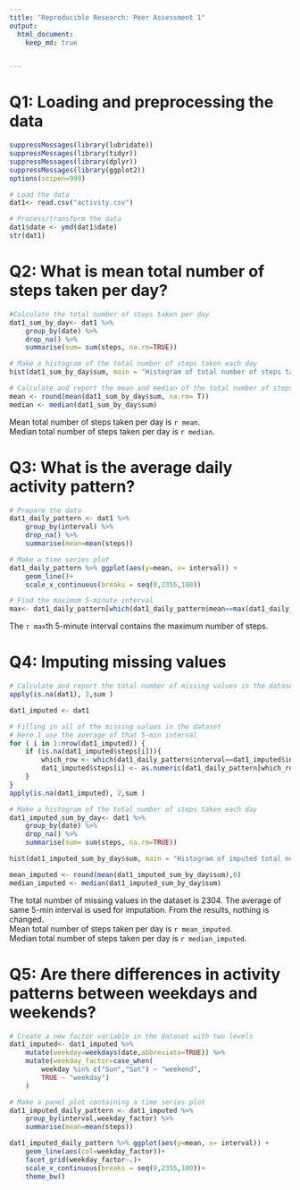 ```yaml
---
title: "Reproducible Research: Peer Assessment 1"
output: 
  html_document:
    keep_md: true


---
```


# Q1: Loading and preprocessing the data

```r
suppressMessages(library(lubridate))
suppressMessages(library(tidyr))
suppressMessages(library(dplyr))
suppressMessages(library(ggplot2))
options(scipen=999)

# Load the data
dat1<- read.csv("activity.csv")

# Process/transform the data
dat1$date <- ymd(dat1$date)
str(dat1)
```

# Q2: What is mean total number of steps taken per day?
```r
#Calculate the total number of steps taken per day
dat1_sum_by_day<- dat1 %>% 
    group_by(date) %>% 
    drop_na() %>% 
    summarise(sum= sum(steps, na.rm=TRUE))

# Make a histogram of the total number of steps taken each day
hist(dat1_sum_by_day$sum, main = "Histogram of total number of steps taken per day", xlab = "Total number of steps taken per day")

# Calculate and report the mean and median of the total number of steps taken per day
mean <- round(mean(dat1_sum_by_day$sum, na.rm= T))
median <- median(dat1_sum_by_day$sum)
```
Mean total number of steps taken per day is `r mean`.  
Median total number of steps taken per day is `r median`.


# Q3: What is the average daily activity pattern?

```r
# Prepare the data
dat1_daily_pattern <- dat1 %>% 
    group_by(interval) %>% 
    drop_na() %>% 
    summarise(mean=mean(steps))

# Make a time series plot
dat1_daily_pattern %>% ggplot(aes(y=mean, x= interval)) +
    geom_line()+
    scale_x_continuous(breaks = seq(0,2355,100))

# Find the maximum 5-minute interval
max<- dat1_daily_pattern[which(dat1_daily_pattern$mean==max(dat1_daily_pattern$mean)),1]

```
The `r max`th 5-minute interval contains the maximum number of steps.  

# Q4: Imputing missing values
```r
# Calculate and report the total number of missing values in the dataset
apply(is.na(dat1), 2,sum )

dat1_imputed <- dat1

# Filling in all of the missing values in the dataset
# Here I use the average of that 5-min interval
for ( i in 1:nrow(dat1_imputed)) {
    if (is.na(dat1_imputed$steps[i])){
        which_row <- which(dat1_daily_pattern$interval==dat1_imputed$interval[i])
        dat1_imputed$steps[i] <- as.numeric(dat1_daily_pattern[which_row,"mean"])
    }
}
apply(is.na(dat1_imputed), 2,sum )

# Make a histogram of the total number of steps taken each day 
dat1_imputed_sum_by_day<- dat1 %>% 
    group_by(date) %>% 
    drop_na() %>% 
    summarise(sum= sum(steps, na.rm=TRUE))

hist(dat1_imputed_sum_by_day$sum, main = "Histogram of imputed total number of steps taken per day", xlab = "Imputed total number of steps taken per day")

mean_imputed <- round(mean(dat1_imputed_sum_by_day$sum),0)
median_imputed <- median(dat1_imputed_sum_by_day$sum)

```
The total number of missing values in the dataset is 2304. The average of same 5-min interval is used for imputation. From the results, nothing is changed.  
Mean total number of steps taken per day is `r mean_imputed`.  
Median total number of steps taken per day is `r median_imputed`.


# Q5: Are there differences in activity patterns between weekdays and weekends?
```r
# Create a new factor variable in the dataset with two levels
dat1_imputed<- dat1_imputed %>% 
    mutate(weekday=weekdays(date,abbreviate=TRUE)) %>%
    mutate(weekday_factor=case_when(
        weekday %in% c("Sun","Sat") ~ "weekend",
        TRUE ~ "weekday")
    )

# Make a panel plot containing a time series plot
dat1_imputed_daily_pattern <- dat1_imputed %>% 
    group_by(interval,weekday_factor) %>% 
    summarise(mean=mean(steps))

dat1_imputed_daily_pattern %>% ggplot(aes(y=mean, x= interval)) +
    geom_line(aes(col=weekday_factor))+
    facet_grid(weekday_factor~.)+
    scale_x_continuous(breaks = seq(0,2355,100))+
    theme_bw()
    

```

